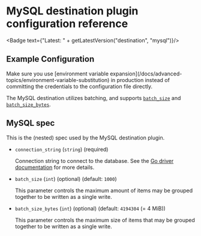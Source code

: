 # MySQL destination plugin configuration reference


<Badge text={"Latest: " + getLatestVersion("destination", "mysql")}/>

## Example Configuration

<Configuration/>

<Callout type="info">
    Make sure you use [environment variable expansion](/docs/advanced-topics/environment-variable-substitution) in production instead of committing the credentials to the configuration file directly.
</Callout>

The MySQL destination utilizes batching, and supports [`batch_size`](/docs/reference/destination-spec#batch_size) and [`batch_size_bytes`](/docs/reference/destination-spec#batch_size_bytes).

## MySQL spec

This is the (nested) spec used by the MySQL destination plugin.

- `connection_string` (`string`) (required)

  Connection string to connect to the database. See the [Go driver documentation](https://github.com/go-sql-driver/mysql#dsn-data-source-name) for more details.

- `batch_size` (`int`) (optional) (default: `1000`)

  This parameter controls the maximum amount of items may be grouped together to be written as a single write.

- `batch_size_bytes` (`int`) (optional) (default: `4194304` (= 4 MiB))

  This parameter controls the maximum size of items that may be grouped together to be written as a single write.
